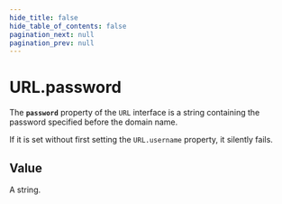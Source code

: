 ```yaml
---
hide_title: false
hide_table_of_contents: false
pagination_next: null
pagination_prev: null
---
```

# URL.password

The **`password`** property of the `URL` interface
is a string containing the password specified before the domain name.

If it is set without first setting the `URL.username` property, it silently fails.

## Value

A string.
